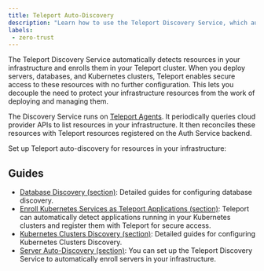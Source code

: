 ```yaml
---
title: Teleport Auto-Discovery
description: "Learn how to use the Teleport Discovery Service, which automatically enrolls resources by query APIs"
labels:
 - zero-trust
---
```


The Teleport Discovery Service automatically detects resources in your
infrastructure and enrolls them in your Teleport cluster. When you deploy
servers, databases, and Kubernetes clusters, Teleport enables secure access to
these resources with no further configuration. This lets you decouple the need
to protect your infrastructure resources from the work of deploying and managing
them.

The Discovery Service runs on [Teleport Agents](../agents/agents.mdx). It
periodically queries cloud provider APIs to list resources in your
infrastructure. It then reconciles these resources with Teleport resources
registered on the Auth Service backend.

Set up Teleport auto-discovery for resources in your infrastructure:

## Guides

- [Database Discovery (section)](./databases/): Detailed guides for configuring database discovery.
- [Enroll Kubernetes Services as Teleport Applications (section)](./kubernetes-applications/): Teleport can automatically detect applications running in your Kubernetes clusters and register them with Teleport for secure access.
- [Kubernetes Clusters Discovery (section)](./kubernetes/): Detailed guides for configuring Kubernetes Clusters Discovery.
- [Server Auto-Discovery (section)](./servers/): You can set up the Teleport Discovery Service to automatically enroll servers in your infrastructure.
